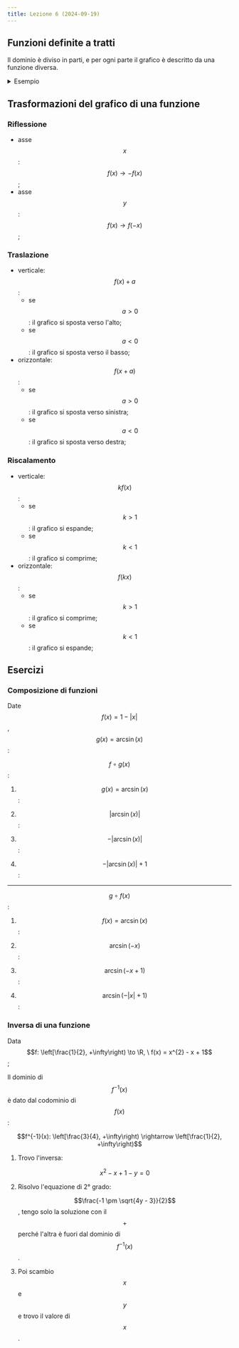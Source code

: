 ```yaml
---
title: Lezione 6 (2024-09-19)
---
```



## Funzioni definite a tratti

Il dominio è diviso in parti, e per ogni parte il grafico è descritto da una
funzione diversa.

<details>
<summary>Esempio</summary>

$$
f(x) = |x| = \begin{cases}
x \geq 0 & \Rightarrow x  \\
x < 0    & \Rightarrow -x
\end{cases}
$$

</details>

## Trasformazioni del grafico di una funzione

### Riflessione

- asse $$x$$: $$f(x) \to -f(x)$$;
- asse $$y$$: $$f(x) \to f(-x)$$;

### Traslazione

- verticale: $$f(x) + a$$:
  - se $$a > 0$$: il grafico si sposta verso l'alto;
  - se $$a < 0$$: il grafico si sposta verso il basso;
- orizzontale: $$f(x + a)$$:
  - se $$a > 0$$: il grafico si sposta verso sinistra;
  - se $$a < 0$$: il grafico si sposta verso destra;

### Riscalamento

- verticale: $$k f(x)$$:
  - se $$k > 1$$: il grafico si espande;
  - se $$k < 1$$: il grafico si comprime;
- orizzontale: $$f(k x)$$:
  - se $$k > 1$$: il grafico si comprime;
  - se $$k < 1$$: il grafico si espande;

## Esercizi

### Composizione di funzioni

Date $$f(x) = 1 - |x|$$, $$g(x) = \arcsin(x)$$:

$$f \circ g(x)$$:

<Steps>

1. $$g(x) = \arcsin(x)$$:

   <Desmos graph="bfdqd7px55" />

2. $$|\arcsin(x)|$$:

   <Desmos graph="b0owsso02j" />

3. $$-|\arcsin(x)|$$:

   <Desmos graph="31wu1ceydl" />

4. $$-|\arcsin(x)| + 1$$:

   <Desmos graph="zo27edijbs" />

</Steps>

---

$$g \circ f(x)$$:

<Steps>

1. $$f(x) = \arcsin(x)$$:

   <Desmos graph="bfdqd7px55" />

2. $$\arcsin(-x)$$:

   <Desmos graph="lrg3j1i45l" />

3. $$\arcsin(-x + 1)$$:

   <Desmos graph="vti12ozocm" />

4. $$\arcsin(-|x| + 1)$$:

   <Desmos graph="xkcwabn5vi" />

</Steps>

### Inversa di una funzione

Data $$f: \left[\frac{1}{2}, +\infty\right) \to \R, \ f(x) = x^{2} - x + 1$$;

<Desmos graph="ujadjaawuw" />

Il dominio di $$f^{-1}(x)$$ è dato dal codominio di $$f(x)$$:

$$f^{-1}(x): \left[\frac{3}{4}, +\infty\right) \rightarrow \left[\frac{1}{2}, +\infty\right)$$

<Steps>

1. Trovo l'inversa:

   $$x^{2} - x + 1 - y = 0$$

2. Risolvo l'equazione di 2° grado:

   $$\frac{-1 \pm \sqrt{4y - 3}}{2}$$, tengo solo la soluzione con il $$+$$
   perché l'altra è fuori dal dominio di $$f^{-1}(x)$$.

3. Poi scambio $$x$$ e $$y$$ e trovo il valore di $$x$$.

   <Desmos graph="ih7rtigkmf" />

</Steps>
